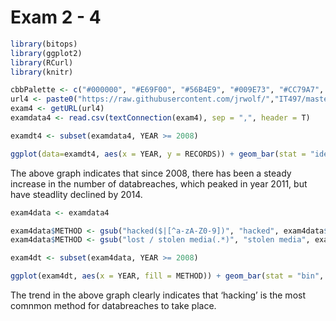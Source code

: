 Exam 2 - 4
========================================================

```r
library(bitops)
library(ggplot2)
library(RCurl)
library(knitr)

cbbPalette <- c("#000000", "#E69F00", "#56B4E9", "#009E73", "#CC79A7", "#0072B2", "#D55E00")
url4 <- paste0("https://raw.githubusercontent.com/jrwolf/","IT497/master/", "databreaches.csv")
exam4 <- getURL(url4)
examdata4 <- read.csv(textConnection(exam4), sep = ",", header = T)

examdt4 <- subset(examdata4, YEAR >= 2008)

```

```r
ggplot(data=examdt4, aes(x = YEAR, y = RECORDS)) + geom_bar(stat = "identity", fill="#FF9999", position = position_dodge())

```

The above graph indicates that since 2008, there has been a steady increase in the number of databreaches, which peaked in year 2011, but have steadlity declined by 2014. 
```r
exam4data <- examdata4

exam4data$METHOD <- gsub("hacked($|[^a-zA-Z0-9])", "hacked", exam4data$METHOD, ignore.case=T)
exam4data$METHOD <- gsub("lost / stolen media(.*)", "stolen media", exam4data$METHOD, ignore.case=T)

exam4dt <- subset(exam4data, YEAR >= 2008)

```

```r

ggplot(exam4dt, aes(x = YEAR, fill = METHOD)) + geom_bar(stat = "bin", position = position_dodge()) + scale_fill_manual(values=cbbPalette)

```

The trend in the above graph clearly indicates that 'hacking' is the most comnmon method for databreaches to take place.
